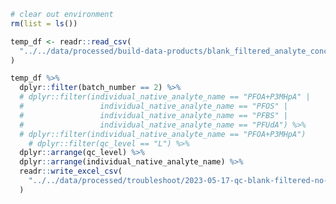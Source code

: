 ```r
# clear out environment
rm(list = ls())

temp_df <- readr::read_csv(
  "../../data/processed/build-data-products/blank_filtered_analyte_concentration_quality_control_no_recovery.csv"
)

temp_df %>% 
  dplyr::filter(batch_number == 2) %>%
  # dplyr::filter(individual_native_analyte_name == "PFOA+P3MHpA" |
  #                 individual_native_analyte_name == "PFOS" |
  #                 individual_native_analyte_name == "PFBS" |
  #                 individual_native_analyte_name == "PFUdA") %>%
  # dplyr::filter(individual_native_analyte_name == "PFOA+P3MHpA")
    # dplyr::filter(qc_level == "L") %>% 
  dplyr::arrange(qc_level) %>% 
  dplyr::arrange(individual_native_analyte_name) %>% 
  readr::write_excel_csv(
    "../../data/processed/troubleshoot/2023-05-17-qc-blank-filtered-no-recovery-filter-analyte-summarized.csv"
  )
  
```
